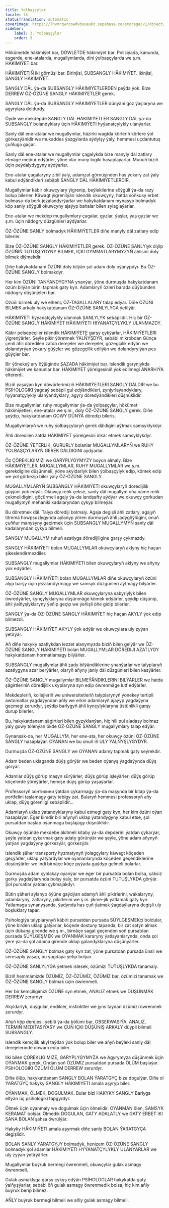 ```yaml
---
title: Ýolbaşçylar
locale: tk
statusTranslation: automatic
coverImage: https://lhvmrqwrcowdvduuaukz.supabase.co/storage/v1/object/public/strapi-uploads/small_cover-educacion-fundamental.webp-2d51a7828a2b1309555be27f7e2a61a0.webp
sidebar:
    label: 3. Ýolbaşçylar
    order: 3
---
```

Hökümetde häkimiýet bar, DÖWLETDE häkimiýet bar. Polisiýada, kanunda, esgerde, ene-atalarda, mugallymlarda, dini ýolbaşçylarda we ş.m. HÄKIMIÝET bar.

HÄKIMIÝETIŇ iki görnüşi bar. Birinjisi, SUBSANGLY HÄKIMIÝET. Ikinjisi, SANGLY HÄKIMIÝET.

SANGLY DÄL ýa-da SUBSANGLY HÄKIMIÝETLERDEN peýda ýok. Bize DERREW ÖZ-ÖZÜNE SANGLY HÄKIMIÝETLER gerek.

SANGLY DÄL ýa-da SUBSANGLY HÄKIMIÝETLER dünýäni göz ýaşlaryna we agyrylara doldurdy.

Öýde we mekdepde SANGLY DÄL HÄKIMIÝETLER SANGLY DÄL ýa-da SUBSANGLY bolandyklary üçin HÄKIMIÝETI hyýanatçylykly ulanýarlar.

Sanly däl ene-atalar we mugallymlar, häzirki wagtda körleriň körlere ýol görkezýänidir we mukaddes ýazgylarda aýdylşy ýaly, hemmesi uçdantutuş çuňluga gaçar.

Sanly däl ene-atalar we mugallymlar çagalykda bize manyly däl zatlary etmäge mejbur edýärler, ýöne olar muny logiki hasaplaýarlar. Munuň biziň üçin peýdalydygyny aýdýarlar.

Ene-atalar çagalaryny zibil ýaly, adamzat görnüşinden has ýokary zat ýaly kabul edýändikleri sebäpli SANGLY DÄL HÄKIMIÝETLERDIR.

Mugallymlar käbir okuwçylary ýigrenip, beýlekilerine söýgüli ýa-da razy bolup bilerler. Käwagt ýigrenilýän islendik okuwçyny, hatda soňkusy erbet bolmasa-da berk jezalandyrýarlar we hakykatdanam mynasyp bolmadyk köp sanly söýgüli okuwçyny ajaýyp bahalar bilen sylaglaýarlar.

Ene-atalar we mekdep mugallymlary çagalar, gyzlar, ýaşlar, ýaş gyzlar we ş.m. üçin nädogry düzgünleri aýdýarlar.

ÖZ-ÖZÜNE SANLY bolmadyk HÄKIMIÝETLER diňe manyly däl zatlary edip bilerler.

Bize ÖZ-ÖZÜNE SANGLY HÄKIMIÝETLER gerek. ÖZ-ÖZÜNE SANLYlyk diýip ÖZÜŇIŇ TUTUŞLYGYNY BILMEK, IÇKI GYMMATLARYMYZYŇ ählisini doly bilmek diýmekdir.

Diňe hakykatdanam ÖZÜNI doly bilýän şol adam doly oýanypdyr. Bu ÖZ-ÖZÜNE SANGLY bolmakdyr.

Her kim ÖZÜNI TANÝANDYGYNA ynanýar, ýöne durmuşda hakykatdanam özüni bilýän birini tapmak gaty kyn. Adamlaryň özleri barada düýbünden nädogry düşünjeleri bar.

Özüňi bilmek uly we elhenç ÖZ-TAGALLALARY talap edýär. Diňe ÖZÜŇI BILMEK arkaly hakykatdanam ÖZ-ÖZÜNE SANLYLYGA ýetilýär.

HÄKIMIÝETI hyýanatçylykly ulanmak SANLYLYK sebäplidir. Hiç bir ÖZ-ÖZÜNE SANGLY HÄKIMIÝET HÄKIMIÝETI HIÝANATÇYLYKLY ULANMAZDY.

Käbir pelsepeçiler islendik HÄKIMIÝETE garşy çykýarlar, HÄKIMIÝETLERI ýigrenýärler. Şeýle pikir ýöretmek ÝALŇYŞDYR, sebäbi mikrobdan Günçe çenli ähli döredilen zatda derejeler we derejeler, gözegçilik edýän we dolandyrýan ýokary güýçler we gözegçilik edilýän we dolandyrylýan pes güýçler bar.

Bir ýönekeý ary öýjüginde ŞAZADA häkimiýet bar. Islendik garynjykda häkimiýet we kanunlar bar. HÄKIMIÝET ýörelgesiniň ýok edilmegi ANARHIÝA eltererdi.

Biziň ýaşaýan kyn döwürlerimiziň HÄKIMIÝETLERI SANGLY DÄLDIR we bu PSIHOLOGIKI ýagdaý sebäpli gul edýändikleri, zynjyrlaýandyklary, hyýanatçylykly ulanýandyklary, agyry döredýändikleri düşnüklidir.

Bize mugallymlar, ruhy mugallymlar ýa-da ýolbaşçylar, hökümet häkimiýetleri, ene-atalar we ş.m., doly ÖZ-ÖZÜNE SANGLY gerek. Diňe şeýdip, hakykatdanam GOWY DÜNÝÄ döredip bileris.

Mugallymlaryň we ruhy ýolbaşçylaryň gerek däldigini aýtmak samsyklykdyr.

Ähli döredilen zatda HÄKIMIÝET ýörelgesini inkär etmek samsyklykdyr.

ÖZ-ÖZÜNE ÝETERLIK, GURURLY bolanlar MUGALLYMLARYŇ we RUHY ÝOLBAŞÇYLARYŇ GEREK DÄLDIGINI aýdýarlar.

Öz ÇÖREKLIGIMIZI we GARYPLYGYMYZY boýun almaly. Bize HÄKIMIÝETLER, MUGALLYMLAR, RUHY MUGALLYMLAR we ş.m. gerekdigine düşünmeli, ýöne akyldarlyk bilen ýolbaşçylyk edip, kömek edip we ýol görkezip biler ýaly ÖZ-ÖZÜNE SANGLY.

MUGALLYMLARYŇ SUBSANGLY HÄKIMIÝETI okuwçylaryň döredijilik güýjüni ýok edýär. Okuwçy reňk çekse, sanly däl mugallym oňa näme reňk çekmelidigini, göçürmeli agajy ýa-da landşafty aýdýar we okuwçy gorkudan mugallymyň mehaniki kadalaryndan çykyp bilmeýär.

Bu döretmek däl. Talyp dörediji bolmaly. Agaja degişli ähli zatlary, agajyň titremä howpsuzlygynda aýlanyp ýören durmuşyň ähli jadygöýlügini, onuň çuňňur manysyny geçirmek üçin SUBSANGLY MUGALLYMYŇ sanly däl kadalaryndan çykyp bilmeli.

SANGLY MUGALLYM ruhuň azatlyga döredijiligine garşy çykmazdy.

SANGLY HÄKIMIÝETI bolan MUGALLYMLAR okuwçylaryň aklyny hiç haçan şikeslendirmezdiler.

SUBSANGLY mugallymlar HÄKIMIÝETI bilen okuwçylaryň aklyny we aňyny ýok edýärler.

SUBSANGLY HÄKIMIÝETI bolan MUGALLYMLAR diňe okuwçylaryň özüni alyp barşy üçin jezalandyrmagy we samsyk düzgünleri aýtmagy bilýärler.

ÖZ-ÖZÜNE SANGLY MUGALLYMLAR okuwçylaryna sabyrlylyk bilen öwredýärler, kynçylyklaryna düşünmäge kömek edýärler, şeýdip düşünip, ähli ýalňyşlyklaryny ýeňip geçip we ýeňişli öňe gidip bilerler.

SANGLY ýa-da ÖZ-ÖZÜNE SANGLY HÄKIMIÝET hiç haçan AKYLY ýok edip bilmezdi.

SUBSANGLY HÄKIMIÝET AKYLY ýok edýär we okuwçylara uly zyýan ýetirýär.

Aň diňe hakyky azatlykdan lezzet alanymyzda biziň bilen gelýär we ÖZ-ÖZÜNE SANGLY HÄKIMIÝETI bolan MUGALLYMLAR DÖREDIJI AZATLYGY hakykatdanam hormatlamagy bilýärler.

SUBSANGLY mugallymlar ähli zady bilýändiklerine ynanýarlar we talyplaryň azatlygyna azar berýärler, olaryň aňyny janly däl düzgünleri bilen kesýärler.

ÖZ-ÖZÜNE SANGLY mugallymlar BILMEÝÄNDIKLERINI BILÝÄRLER we hatda şägirtleriniň döredijilik ukyplaryna syn edip öwrenmäge lutf edýärler.

Mekdepleriň, kollejleriň we uniwersitetleriň talyplarynyň ýönekeý tertipli awtomatlar ýagdaýyndan aňly we erkin adamlaryň ajaýyp ýagdaýyna geçmegi zerurdyr, şeýdip barlygyň ähli kynçylyklaryna üstünlikli garşy durup bilerler.

Bu, hakykatdanam şägirtleri bilen gyzyklanýan, hiç hili pul aladasy bolmaz ýaly gowy tölenýän ökde ÖZ-ÖZÜNE SANGLY mugallymlary talap edýär.

Gynansak-da, her MUGALLYM, her ene-ata, her okuwçy özüni ÖZ-ÖZÜNE SANGLY hasaplaýar. OÝANAN we bu onuň iň ULY ÝALŇYŞLYGYDYR.

Durmuşda ÖZ-ÖZÜNE SANGLY we OÝANAN adamy tapmak gaty seýrekdir.

Adam beden uklaganda düýş görýär we beden oýanyş ýagdaýynda düýş görýär.

Adamlar düýş görüp maşyn sürýärler; düýş görüp işleýärler; düýş görüp köçelerde ýöreýärler, hemişe düýş görüp ýaşaýarlar.

Professoryň зонтикини ýatdan çykarmagy ýa-da maşynda bir kitap ýa-da portfelini taşlamagy gaty tebigy zat. Bularyň hemmesi professoryň aňy uklap, düýş görenligi sebäplidir...

Adamlaryň uklap ýatandyklaryny kabul etmegi gaty kyn, her kim özüni oýan hasaplaýar. Eger kimdir biri aňynyň uklap ýatandygyny kabul etse, şol pursatdan başlap oýanmaga başlajagy düşnüklidir.

Okuwçy öýünde mekdebe äkitmeli kitaby ýa-da depderini ýatdan çykarýar, şeýle ýatdan çykarmak gaty adaty görünýär we şeýle, ýöne adam aňynyň ýatýan ýagdaýyny görkezýär, görkezýär.

Islendik şäher transporty hyzmatynyň ýolagçylary käwagt köçeden geçýärler, uklap ýatýardylar we oýananlarynda köçeden geçendiklerine düşünýärler we indi birnäçe köçe pyýada gaýdyp gelmeli bolarlar.

Durmuşda adam çynlakaý oýanýar we eger bir pursatda bolan bolsa, çäksiz gorky ýagdaýlarynda bolşy ýaly, bir pursatda özüni TUTUŞLYKDA görýär. Şol pursatlar ýatdan çykmajakdyr.

Bütin şäheri aýlanyp öýüne gaýdýan adamyň ähli pikirlerini, wakalaryny, adamlaryny, zatlaryny, pikirlerini we ş.m. jikme-jik ýatlamak gaty kyn. Ýatlamaga synanyşanda, ýadynda has çuň ýatmak ýagdaýlaryna degişli uly boşluklary tapar.

Psihologiýa talyplarynyň käbiri pursatdan pursada SÜÝLGEŞMEKçi boldular, ýöne birden uklap galýarlar, köçede dostuny tapanda, bir zat satyn almak üçin dükana girende we ş.m., birnäçe sagat geçenden soň pursatdan pursada SÜÝLGEŞMEK we OÝANMAK kararyny ýatlaýanlarynda, onda şol ýere ýa-da şol adama girende uklap galandyklaryna düşünýärler.

ÖZ-ÖZÜNE SANGLY bolmak gaty kyn zat, ýöne pursatdan pursada ünsli we seresaply ýaşap, bu ýagdaýa ýetip bolýar.

ÖZ-ÖZÜNE SANLYLYGA ýetmek islesek, özümizi TUTUŞLYKDA tanamaly.

Biziň hemmämizde ÖZÜMİZ, ÖZ-ÖZÜMİZ, ÖZÜMİZ bar, özümizi tanamak we ÖZ-ÖZÜNE SANGLY bolmak üçin öwrenmeli.

Her bir kemçiligimizi ÖZÜŇE syn etmek, ANALIZ etmek we DÜŞÜNMÄK DERREW zerurdyr.

Akyldarlyk, duýgular, endikler, instinktler we jyns taýdan özümizi öwrenmek zerurdyr.

Aňyň köp derejesi, sebiti ýa-da bölümi bar, OBSERWASIÝA, ANALIZ, TERMIŇ MEDITASIÝASY we ÇUŇ IÇKI DÜŞÜNIŞ ARKALY düýpli bilmeli SUBSANGLY.

Islendik kemçilik akyl taýdan ýok bolup biler we aňyň beýleki sanly däl derejelerinde dowam edip biler.

Ilki bilen ÇÖREKLIGIMIZE, GARYPLYGYMYZA we Agyrymyza düşünmek üçin OÝANMAK gerek. Ondan soň ÖZÜMİZ pursatdan pursada ÖLÜM başlaýar. PSIHOLOGIKI ÖZÜMİ ÖLÜM DERREW zerurdyr.

Diňe ölüp, hakykatdanam SANGLY BOLAN ÝARATGYÇ bize dogulýar. Diňe ol ÝARATGYÇ hakyky SANGLY HÄKIMIÝETI amala aşyryp biler.

OÝANMAK, ÖLMEK, DOGULMAK. Bular bizi HAKYKY SANGLY Barlyga eltýän üç psihologiki tapgyrdyr.

Ölmek üçin oýanmaly we dogulmak üçin ölmelidir. OÝANMAN ölen, SAMSYK KERAMAT bolýar. Ölmedik DOGULAN, GATY ADALATLY we GATY ERBET IKI SANA BOLAN şahsa öwrülýär.

Hakyky HÄKIMIÝETI amala aşyrmak diňe sanly BOLAN ÝARATGYÇA degişlidir.

BOLAN SANLY ÝARATGYJY bolmadyk, henizem ÖZ-ÖZÜNE SANGLY bolmadyk şol adamlar HÄKIMIÝETI HYÝANATÇYLYKLY ULANÝARLAR we uly zyýan ýetirýärler.

Mugallymlar buýruk bermegi öwrenmeli, okuwçylar gulak asmagy öwrenmeli.

Gulak asmaklyga garşy çykyş edýän PSİHOLOGLAR hakykatda gaty ýalňyşýarlar, sebäbi öň gulak asmagy öwrenmedik bolsa, hiç kim aňly buýruk berip bilmez.

AŇLY buýruk bermegi bilmeli we aňly gulak asmagy bilmeli.
